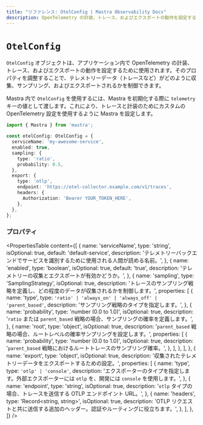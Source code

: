 ```yaml
---
title: "リファレンス: OtelConfig | Mastra Observability Docs"
description: OpenTelemetry の計装、トレース、およびエクスポートの動作を設定する OtelConfig オブジェクトのドキュメント。
---
```


# `OtelConfig`

`OtelConfig` オブジェクトは、アプリケーション内で OpenTelemetry の計装、トレース、およびエクスポートの動作を設定するために使用されます。そのプロパティを調整することで、テレメトリーデータ（トレースなど）がどのように収集、サンプリング、およびエクスポートされるかを制御できます。

Mastra 内で `OtelConfig` を使用するには、Mastra を初期化する際に `telemetry` キーの値として渡します。これにより、トレースと計装のためにカスタムの OpenTelemetry 設定を使用するように Mastra を設定します。

```typescript showLineNumbers copy
import { Mastra } from 'mastra';

const otelConfig: OtelConfig = {
  serviceName: 'my-awesome-service',
  enabled: true,
  sampling: {
    type: 'ratio',
    probability: 0.5,
  },
  export: {
    type: 'otlp',
    endpoint: 'https://otel-collector.example.com/v1/traces',
    headers: {
      Authorization: 'Bearer YOUR_TOKEN_HERE',
    },
  },
};
```

### プロパティ

<PropertiesTable
  content={[
    {
      name: 'serviceName',
      type: 'string',
      isOptional: true,
      default: 'default-service',
      description:
        'テレメトリーバックエンドでサービスを識別するために使用される人間が読める名前。',
    },
    {
      name: 'enabled',
      type: 'boolean',
      isOptional: true,
      default: 'true',
      description:
        'テレメトリーの収集とエクスポートが有効かどうか。',
    },
    {
      name: 'sampling',
      type: 'SamplingStrategy',
      isOptional: true,
      description:
        'トレースのサンプリング戦略を定義し、どの程度のデータが収集されるかを制御します。',
      properties: [
        {
          name: 'type',
          type: `'ratio' | 'always_on' | 'always_off' | 'parent_based'`,
          description:
            'サンプリング戦略のタイプを指定します。',
        },
        {
          name: 'probability',
          type: 'number (0.0 to 1.0)',
          isOptional: true,
          description:
            '`ratio` または `parent_based` 戦略の場合、サンプリングの確率を定義します。',
        },
        {
          name: 'root',
          type: 'object',
          isOptional: true,
          description:
            '`parent_based` 戦略の場合、ルートレベルの確率サンプリングを設定します。',
          properties: [
            {
              name: 'probability',
              type: 'number (0.0 to 1.0)',
              isOptional: true,
              description:
                '`parent_based` 戦略におけるルートトレースのサンプリング確率。',
            },
          ],
        },
      ],
    },
    {
      name: 'export',
      type: 'object',
      isOptional: true,
      description:
        '収集されたテレメトリーデータをエクスポートするための設定。',
      properties: [
        {
          name: 'type',
          type: `'otlp' | 'console'`,
          description:
            'エクスポーターのタイプを指定します。外部エクスポーターには `otlp` を、開発には `console` を使用します。',
        },
        {
          name: 'endpoint',
          type: 'string',
          isOptional: true,
          description:
            '`otlp` タイプの場合、トレースを送信する OTLP エンドポイント URL。',
        },
        {
          name: 'headers',
          type: 'Record<string, string>',
          isOptional: true,
          description:
            'OTLP リクエストと共に送信する追加のヘッダー。認証やルーティングに役立ちます。',
        },
      ],
    },
  ]}
/>